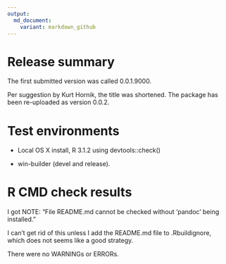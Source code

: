 ```yaml
---
output:
  md_document:
    variant: markdown_github
---
```


<!-- README.md is generated from README.Rmd. Please edit that file -->

# Release summary

The first submitted version was called 0.0.1.9000.

Per suggestion by Kurt Hornik, the title was shortened. The package has been re-uploaded as version 0.0.2.

# Test environments

* Local OS X install, R 3.1.2 using devtools::check()

* win-builder (devel and release).

# R CMD check results

I got NOTE: "File README.md cannot be checked without ‘pandoc’ being installed." 

I can't get rid of this unless I add the README.md file to .Rbuildignore, which does not seems like a good strategy.

There were no WARNINGs or ERRORs.